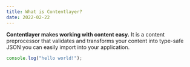 ```yaml
---
title: What is Contentlayer?
date: 2022-02-22
---
```


**Contentlayer makes working with content easy.** It is a content preprocessor that validates and transforms your content into type-safe JSON you can easily import into your application.

```ts
console.log("hello world!");
```
